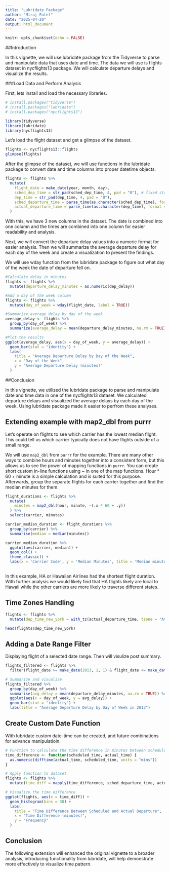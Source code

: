 ```yaml
---
title: "Lubridate Package"
author: "Miraj Patel"
date: "2025-04-20"
output: html_document
---
```


```r
knitr::opts_chunk$set(echo = FALSE)
```

##Introduction

In this vignette, we will use lubridate package from the Tidyverse to parse and manipulate data that uses date and time. The data we will use is flights dataset in nycflights13 package. We will calculate departure delays and visualize the results. 

###Load Data and Perform Analysis

First, lets install and load the necessary libraries. 

```r
# install.packages("tidyverse")
# install.packages("lubridate")
# install.packages("nycflights13")

library(tidyverse)
library(lubridate)
library(nycflights13)
```

Let's load the flight dataset and get a glimpse of the dataset. 

```r
flights <- nycflights13::flights
glimpse(flights)
```

After the glimpse of the dataset, we will use functions in the lubridate package to convert date and time columns into proper datetime objects.

```r

flights <- flights %>%
  mutate(
    flight_date = make_date(year, month, day),
    sched_dep_time = str_pad(sched_dep_time, 4, pad = "0"), # fixed string width of 4 otherwise creates problems with sched_departure_time
    dep_time = str_pad(dep_time, 4, pad = "0"),
    sched_departure_time = parse_time(as.character(sched_dep_time), format = "%H%M"), 
    actual_departure_time = parse_time(as.character(dep_time), format = "%H%M")
  )

```

With this, we have 3 new columns in the dataset. The date is combined into one column and the times are combined into one column for easier readability and analysis. 

Next, we will convert the departure delay values into a numeric format for easier analysis. Then we will summarize the average departure delay for each day of the week and create a visualization to present the findings. 

We will use wday function from the lubridate package to figure out what day of the week the date of departure fell on. 

```r
#Calculate delay in minutes
flights <- flights %>%
  mutate(departure_delay_minutes = as.numeric(dep_delay))

#Add a day of the week column
flights <- flights %>%
  mutate(day_of_week = wday(flight_date, label = TRUE))

#Summarize average delay by day of the week
average_delay <- flights %>%
  group_by(day_of_week) %>%
  summarize(average_delay = mean(departure_delay_minutes, na.rm = TRUE))

#Plot the results
ggplot(average_delay, aes(x = day_of_week, y = average_delay)) +
  geom_bar(stat = "identity") +
  labs(
    title = "Average Departure Delay by Day of the Week",
    x = "Day of the Week",
    y = "Average Departure Delay (minutes)"
  )

```

##Conclusion

In this vignette, we utilized the lubridate package to parse and manipulate date and time data in one of the nycflights13 dataset. We calculated departure delays and visualized the average delays by each day of the week. Using lubridate package made it easier to perfrom these analyses. 

## Extending example with map2_dbl from purrr

Let's operate on flights to see which carrier has the lowest median flight. This could tell us which carrier typically does not have flights outside of a small range.

We will use `map2_dbl` from `purrr` for the example. There are many other ways to combine hours and minutes together into a consistent form, but this allows us to see the power of mapping functions in `purrr`. You can create short custom in-line functions using ~ in one of the map functions. Hour * 60 + minute is a simple calculation and is suited for this purpose. Afterwards, group the separate flights for each carrier together and find the median minutes for them. 

```r
flight_durations <- flights %>% 
  mutate(
    minutes = map2_dbl(hour, minute, ~(.x * 60 + .y))
  ) %>%
  select(carrier, minutes)

carrier_median_duration <- flight_durations %>%
  group_by(carrier) %>%
  summarise(median = median(minutes))

carrier_median_duration %>% 
  ggplot(aes(carrier, median)) +
  geom_col() +
  theme_classic() +
  labs(x = 'Carrier Code', y = 'Median Minutes', title = 'Median minutes per flight by carrier')
  
```

In this example, HA or Hawaiian Airlines had the shortest flight duration. With further analysis we would likely find that HA flights likely are local to Hawaii while the other carriers are more likely to traverse different states.



## Time Zones Handling

```r

flights <- flights %>%
  mutate(dep_time_new_york = with_tz(actual_departure_time, tzone = "America/New_York"))

head(flights$dep_time_new_york)

```
## Adding a Date Range Filter
Displaying flight of a selected date range. Then will visulize post summary.
```r

flights_filtered <- flights %>%
  filter(flight_date >= make_date(2013, 1, 1) & flight_date <= make_date(2013, 12, 31))

# Summarize and visualize
flights_filtered %>%
  group_by(day_of_week) %>%
  summarise(avg_delay = mean(departure_delay_minutes, na.rm = TRUE)) %>%
  ggplot(aes(x = day_of_week, y = avg_delay)) +
  geom_bar(stat = "identity") +
  labs(title = "Average Departure Delay by Day of Week in 2013")

```
## Create Custom Date Function

With lubridate custom date-time can be created, and future combinations for advance manipulatioin.

```r
# Function to calculate the time difference in minutes between scheduled and actual departure
time_difference <- function(scheduled_time, actual_time) {
  as.numeric(difftime(actual_time, scheduled_time, units = "mins"))
}

# Apply function to dataset
flights <- flights %>%
  mutate(time_diff = mapply(time_difference, sched_departure_time, actual_departure_time))

# Visualize the time difference
ggplot(flights, aes(x = time_diff)) +
  geom_histogram(bins = 30) +
  labs(
    title = "Time Difference Between Scheduled and Actual Departure",
    x = "Time Difference (minutes)",
    y = "Frequency"
  )

```
## Conclusion
The following extension will enhanced the original vignette to a broader analysis, 
introducing functionality from lubridate, will help demonstrate more effectively to visualize time pattern.